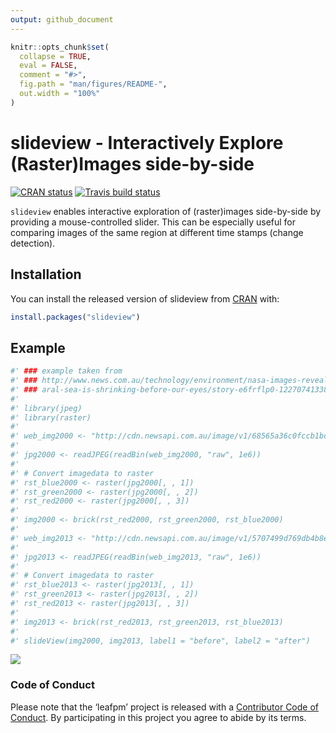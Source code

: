```yaml
---
output: github_document
---
```


<!-- README.md is generated from README.Rmd. Please edit that file -->

```r
knitr::opts_chunk$set(
  collapse = TRUE,
  eval = FALSE,
  comment = "#>",
  fig.path = "man/figures/README-",
  out.width = "100%"
)
```

# slideview - Interactively Explore (Raster)Images side-by-side

[![CRAN status](https://www.r-pkg.org/badges/version/cubeview)](https://cran.r-project.org/package=slideview)
 [![Travis build status](https://travis-ci.org/r-spatial/cubeview.svg?branch=master)](https://travis-ci.org/r-spatial/slideview)

`slideview` enables interactive exploration of (raster)images side-by-side by 
providing a mouse-controlled slider. This can be especially useful for comparing
images of the same region at different time stamps (change detection).

## Installation

You can install the released version of slideview from [CRAN](https://CRAN.R-project.org) with:

``` r
install.packages("slideview")
```

## Example

``` r
#' ### example taken from
#' ### http://www.news.com.au/technology/environment/nasa-images-reveal-
#' ### aral-sea-is-shrinking-before-our-eyes/story-e6frflp0-1227074133835
#'
#' library(jpeg)
#' library(raster)
#'
#' web_img2000 <- "http://cdn.newsapi.com.au/image/v1/68565a36c0fccb1bc43c09d96e8fb029"
#'
#' jpg2000 <- readJPEG(readBin(web_img2000, "raw", 1e6))
#'
#' # Convert imagedata to raster
#' rst_blue2000 <- raster(jpg2000[, , 1])
#' rst_green2000 <- raster(jpg2000[, , 2])
#' rst_red2000 <- raster(jpg2000[, , 3])
#'
#' img2000 <- brick(rst_red2000, rst_green2000, rst_blue2000)
#'
#' web_img2013 <- "http://cdn.newsapi.com.au/image/v1/5707499d769db4b8ec76e8df61933f2a"
#'
#' jpg2013 <- readJPEG(readBin(web_img2013, "raw", 1e6))
#'
#' # Convert imagedata to raster
#' rst_blue2013 <- raster(jpg2013[, , 1])
#' rst_green2013 <- raster(jpg2013[, , 2])
#' rst_red2013 <- raster(jpg2013[, , 3])
#'
#' img2013 <- brick(rst_red2013, rst_green2013, rst_blue2013)
#'
#' slideView(img2000, img2013, label1 = "before", label2 = "after")
```
![](man/figures/README-aral_slide.png)

### Code of Conduct

Please note that the 'leafpm' project is released with a [Contributor Code of Conduct](CODE_OF_CONDUCT.md). By participating in this project you agree to abide by its terms.

